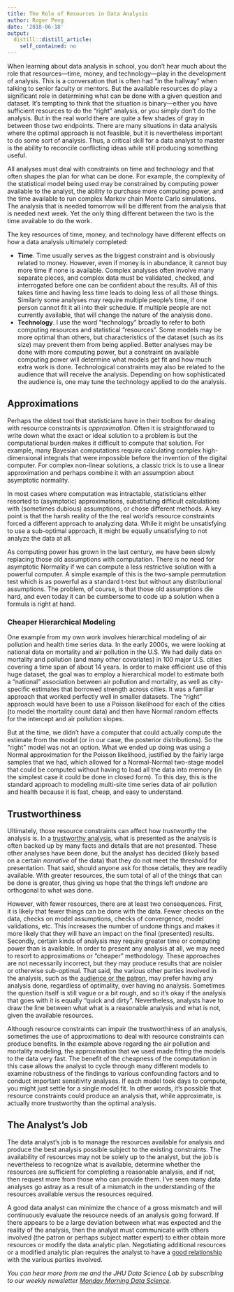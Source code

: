 ```yaml
---
title: The Role of Resources in Data Analysis
author: Roger Peng
date: '2018-06-18'
output:
  distill::distill_article:
    self_contained: no
---
```



When learning about data analysis in school, you don’t hear much about the role that resources---time, money, and technology---play in the development of analysis. This is a conversation that is often had “in the hallway” when talking to senior faculty or mentors. But the available resources do play a significant role in determining what can be done with a given question and dataset. It’s tempting to think that the situation is binary---either you have sufficient resources to do the “right” analysis, or you simply don’t do the analysis. But in the real world there are quite a few shades of gray in between those two endpoints. There are many situations in data analysis where the optimal approach is not feasible, but it is nevertheless important to do some sort of analysis. Thus, a critical skill for a data analyst to master is the ability to reconcile conflicting ideas while still producing something useful.

All analyses must deal with constraints on time and technology and that often shapes the plan for what can be done. For example, the complexity of the statistical model being used may be constrained by computing power available to the analyst, the ability to purchase more computing power, and the time available to run complex Markov chain Monte Carlo simulations. The analysis that is needed tomorrow will be different from the analysis that is needed next week. Yet the only thing different between the two is the time available to do the work.

The key resources of time, money, and technology have different effects on how a data analysis ultimately completed:

* **Time**. Time usually serves as the biggest constraint and is obviously related to money. However, even if money is in abundance, it cannot buy more time if none is available. Complex analyses often involve many separate pieces, and complex data must be validated, checked, and interrogated before one can be confident about the results. All of this takes time and having less time leads to doing less of all those things. Similarly some analyses may require multiple people’s time, if one person cannot fit it all into their schedule. If multiple people are not currently available, that will change the nature of the analysis done.
* **Technology**. I use the word “technology” broadly to refer to both computing resources and statistical “resources”. Some models may be more optimal than others, but characteristics of the dataset (such as its size) may prevent them from being applied. Better analyses may be done with more computing power, but a constraint on available computing power will determine what models get fit and how much extra work is done. Technological constraints may also be related to the audience that will receive the analysis. Depending on how sophisticated the audience is, one may tune the technology applied to do the analysis.

## Approximations

Perhaps the oldest tool that statisticians have in their toolbox for dealing with resource constraints is *approximation*. Often it is straightforward to write down what the exact or ideal solution to a problem is but the computational burden makes it difficult to compute that solution. For example, many Bayesian computations require calculating complex high-dimensional integrals that were impossible before the invention of the digital computer. For complex non-linear solutions, a classic trick is to use a linear approximation and perhaps combine it with an assumption about asymptotic normality.

In most cases where computation was intractable, statisticians either resorted to (asymptotic) approximations, substituting difficult calculations with (sometimes dubious) assumptions, or chose different methods. A key point is that the harsh reality of the the real world’s resource constraints forced a different approach to analyzing data. While it might be unsatisfying to use a sub-optimal approach, it might be equally unsatisfying to not analyze the data at all.

 As computing power has grown in the last century, we have been slowly replacing those old assumptions with computation. There is no need for asymptotic Normality if we can compute a less restrictive solution with a powerful computer. A simple example of this is the two-sample permutation test which is as powerful as a standard t-test but without any distributional assumptions. The problem, of course, is that those old assumptions die hard, and even today it can be cumbersome to code up a solution when a formula is right at hand. 

### Cheaper Hierarchical Modeling

One example from my own work involves hierarchical modeling of air pollution and health time series data. In the early 2000s, we were looking at national data on mortality and air pollution in the U.S. We had daily data on mortality and pollution (and many other covariates) in 100 major U.S. cities covering a time span of about 14 years. In order to make efficient use of this huge dataset, the goal was to employ a hierarchical model to estimate both a "national" association between air pollution and mortality, as well as city-specific estimates that borrowed strength across cities. It was a familiar approach that worked perfectly well in smaller datasets. The "right" approach would have been to use a Poisson likelihood for each of the cities (to model the mortality count data) and then have Normal random effects for the intercept and air pollution slopes.

But at the time, we didn’t have a computer that could actually compute the estimate from the model (or in our case, the posterior distributions). So the "right" model was not an option. What we ended up doing was using a Normal approximation for the Poisson likelihood, justified by the fairly large samples that we had, which allowed for a Normal-Normal two-stage model that could be computed without having to load all the data into memory (in the simplest case it could be done in closed form). To this day, this is the standard approach to modeling multi-site time series data of air pollution and health because it is fast, cheap, and easy to understand. 


## Trustworthiness

Ultimately, those resource constraints can affect how *trustworthy* the analysis is. In a [trustworthy analysis](https://simplystatistics.org/2018/06/04/trustworthy-data-analysis/), what is presented as the analysis is often backed up by many facts and details that are not presented. These other analyses have been done, but the analyst has decided (likely based on a certain *narrative* of the data) that they do not meet the threshold for presentation. That said, should anyone ask for those details, they are readily available. With greater resources, the sum total of all of the things that can be done is greater, thus giving us hope that the things left *undone* are orthogonal to what was done. 

However, with fewer resources, there are at least two consequences. First, it is likely that fewer things can be done with the data. Fewer checks on the data, checks on model assumptions, checks of convergence, model validations, etc. This increases the number of undone things and makes it more likely that they will have an impact on the final (presented) results. Secondly, certain kinds of analysis may require greater time or computing power than is available. In order to present any analysis at all, we may need to resort to approximations or “cheaper” methodology. These approaches are not necessarily incorrect, but they may produce results that are noisier or otherwise sub-optimal. That said, the various other parties involved in the analysis, such as the [audience or the patron](https://simplystatistics.org/2018/04/30/relationships-in-data-analysis/), may prefer having any analysis done, regardless of optimality, over having no analysis. Sometimes the question itself is still vague or a bit rough, and so it’s okay if the analysis that goes with it is equally “quick and dirty”. Nevertheless, analysts have to draw the line between what what is a reasonable analysis and what is not, given the available resources. 

Although resource constraints can impair the trustworthiness of an analysis, sometimes the use of approximations to deal with resource constraints can produce benefits. In the example above regarding the air pollution and mortality modeling, the approximation that we used made fitting the models to the data very fast. The benefit of the cheapness of the computation in this case allows the analyst to cycle through many different models to examine robustness of the findings to various confounding factors and to conduct important sensitivity analyses. If each model took days to compute, you might just settle for a single model fit. In other words, it’s possible that resource constraints could produce an analysis that, while approximate, is actually more trustworthy than the optimal analysis.



## The Analyst’s Job

The data analyst’s job is to manage the resources available for analysis and produce the best analysis possible subject to the existing constraints. The availability of resources may not be solely up to the analyst, but the job is nevertheless to recognize what is available, determine whether the resources are sufficient for completing a reasonable analysis, and if not, then request more from those who can provide them. I’ve seen many data analyses go astray as a result of a mismatch in the understanding of the resources available versus the resources required. 

A good data analyst can minimize the chance of a gross mismatch and will continuously evaluate the resource needs of an analysis going forward. If there appears to be a large deviation between what was expected and the reality of the analysis, then the analyst must communicate with others involved (the patron or perhaps subject matter expert) to either obtain more resources or modify the data analytic plan. Negotiating additional resources or a modified analytic plan requires the analyst to have a [good relationship](https://simplystatistics.org/2018/04/30/relationships-in-data-analysis/) with the various parties involved.


*You can hear more from me and the JHU Data Science Lab by subscribing to our weekly newsletter [Monday Morning Data Science](http://jhudatascience.us16.list-manage.com/subscribe?u=5ea551600fcdf84334e5aa6b0&id=26c0b7221a)*.
